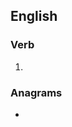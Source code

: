 ==English==

===Verb===
{{head|en|verb form}}

# {{en-third-person singular of|overwinter}}

===Anagrams===
* {{anagrams|en|a=eeinorrstvw|winterovers}}